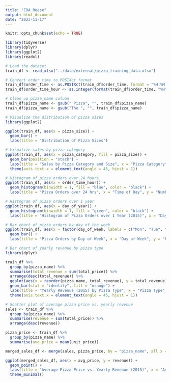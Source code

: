 ```yaml
---
title: "EDA Reese"
output: html_document
date: "2023-11-17"
---
```


```r
knitr::opts_chunk$set(echo = TRUE)
```

```r
library(tidyverse)
library(dplyr)
library(ggplot2)
library(readxl)
```

```r
# Load the dataset
train_df <- read_xlsx("../data/external/pizza_training_data.xlsx")

# Convert order_time to POSIXct format
train_df$order_time <- as.POSIXct(train_df$order_time, format = "%H:%M:%S")
train_df$order_time_hour <- as.integer(format(train_df$order_time, "%H"))

# Clean up pizza_name column
train_df$pizza_name <- gsub(" Pizza", "", train_df$pizza_name)
train_df$pizza_name <- gsub("The ", "", train_df$pizza_name)

```
```r
# Visualize the distribution of pizza sizes
library(ggplot2)

ggplot(train_df, aes(x = pizza_size)) +
  geom_bar() +
  labs(title = "Distribution of Pizza Sizes")
```


```r
# Visualize sales by pizza category
ggplot(train_df, aes(x = pizza_category, fill = pizza_size)) +
  geom_bar(position = "stack") +
  labs(title = "Sales by Pizza Category and Size", x = "Pizza Category", y = "Number of Pizzas") +
  theme(axis.text.x = element_text(angle = 45, hjust = 1))
```


```r
# Histogram of pizza orders over 24 hours
ggplot(train_df, aes(x = order_time_hour)) +
  geom_histogram(binwidth = 1, fill = "blue", color = "black") +
  labs(title = "Pizza Orders over 24 hrs", x = "Time of Day", y = "Number of Pizzas Ordered")

# Histogram of pizza orders over 1 year
ggplot(train_df, aes(x = day_of_year)) +
  geom_histogram(binwidth = 1, fill = "green", color = "black") +
  labs(title = "Histogram of Pizza Orders over 1 Year (2015)", x = "Day of Year", y = "Frequency")

# Bar chart of pizza orders by day of the week
ggplot(train_df, aes(x = factor(day_of_week, labels = c("Mon", "Tue", "Wed", "Thu", "Fri", "Sat", "Sun")))) +
  geom_bar() +
  labs(title = "Pizza Orders by Day of Week", x = "Day of Week", y = "Frequency")

```
```r
# Bar chart of yearly revenue by pizza type
library(dplyr)

train_df %>%
  group_by(pizza_name) %>%
  summarise(total_revenue = sum(total_price)) %>%
  arrange(desc(total_revenue)) %>%
  ggplot(aes(x = reorder(pizza_name, total_revenue), y = total_revenue)) +
  geom_bar(stat = "identity", fill = "orange") +
  labs(title = "Yearly Revenue (2015) by Pizza Type", x = "Pizza Type", y = "Total Revenue ($)") +
  theme(axis.text.x = element_text(angle = 45, hjust = 1))
```
```r
# Scatter plot of average pizza price vs. yearly revenue
sales <- train_df %>%
  group_by(pizza_name) %>%
  summarise(revenue = sum(total_price)) %>%
  arrange(desc(revenue))

pizza_price <- train_df %>%
  group_by(pizza_name) %>%
  summarise(avg_price = mean(unit_price))

merged_sales_df <- merge(sales, pizza_price, by = "pizza_name", all.x = TRUE)

ggplot(merged_sales_df, aes(x = avg_price, y = revenue)) +
  geom_point() +
  labs(title = "Average Pizza Price vs. Yearly Revenue (2015)", x = "Average Pizza Price ($)", y = "Total Revenue ($)") +
  theme_minimal()

```

